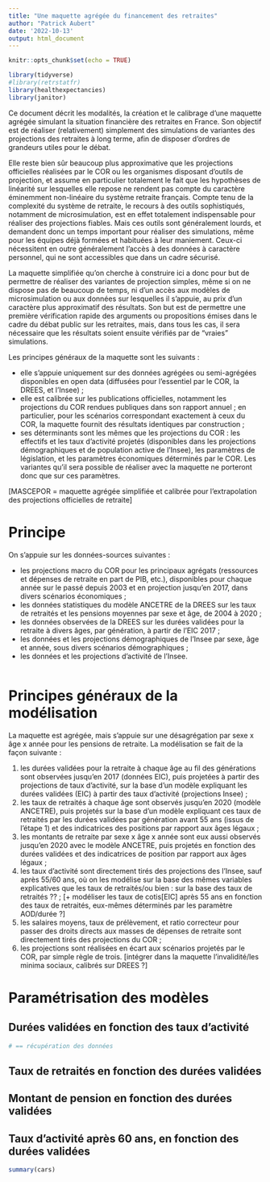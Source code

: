 ```yaml
---
title: "Une maquette agrégée du financement des retraites"
author: "Patrick Aubert"
date: '2022-10-13'
output: html_document
---
```


```r
knitr::opts_chunk$set(echo = TRUE)

library(tidyverse)
#library(retrstatfr)
library(healthexpectancies)
library(janitor)

```

Ce document décrit les modalités, la création et le calibrage d'une maquette agrégée simulant la situation financière des retraites en France. Son objectif est de réaliser (relativement) simplement des simulations de variantes des projections des retraites à long terme, afin de disposer d'ordres de grandeurs utiles pour le débat. 

Elle reste bien sûr beaucoup plus approximative que les projections officielles réalisées par le COR ou les organismes disposant d'outils de projection, et assume en particulier totalement le fait que les hypothèses de linéarité sur lesquelles elle repose ne rendent pas compte du caractère éminemment non-linéaire du système retraite français. Compte tenu de la complexité du système de retraite, le recours à des outils sophistiqués, notamment de microsimulation, est en effet totalement indispensable pour réaliser des projections fiables. Mais ces outils sont généralement lourds, et demandent donc un temps important pour réaliser des simulations, même pour les équipes déjà formées et habituées à leur maniement. Ceux-ci nécessitent en outre généralement l'accès à des données à caractère personnel, qui ne sont accessibles que dans un cadre sécurisé. 

La maquette simplifiée qu'on cherche à construire ici a donc pour but de permettre de réaliser des variantes de projection simples, même si on ne dispose pas de beaucoup de temps, ni d'un accès aux modèles de microsimulation ou aux données sur lesquelles il s'appuie, au prix d'un caractère plus approximatif des résultats. Son but est de permettre une première vérification rapide des arguments ou propositions émises dans le cadre du débat public sur les retraites, mais, dans tous les cas, il sera nécessaire que les résultats soient ensuite vérifiés par de "vraies" simulations.

Les principes généraux de la maquette sont les suivants :

- elle s'appuie uniquement sur des données agrégées ou semi-agrégées disponibles en open data (diffusées pour l'essentiel par le COR, la DREES, et l'Insee) ;
- elle est calibrée sur les publications officielles, notamment les projections du COR rendues publiques dans son rapport annuel ; en particulier, pour les scénarios correspondant exactement à ceux du COR, la maquette fournit des résultats identiques par construction ;
- ses déterminants sont les mêmes que les projections du COR : les effectifs et les taux d'activité projetés (disponibles dans les projections démographiques et de population active de l'Insee), les paramètres de législation, et les paramètres économiques déterminés par le COR. Les variantes qu'il sera possible de réaliser avec la maquette ne porteront donc que sur ces paramètres.

[MASCEPOR = maquette agrégée simplifiée et calibrée pour l'extrapolation des projections officielles de retraite]

# Principe

On s'appuie sur les données-sources suivantes :

- les projections macro du COR pour les principaux agrégats (ressources et dépenses de retraite en part de PIB, etc.), disponibles pour chaque année sur le passé depuis 2003 et en projection jusqu'en 2017, dans divers scénarios économiques ;
- les données statistiques du modèle ANCETRE de la DREES sur les taux de retraités et les pensions moyennes par sexe et âge, de 2004 à 2020 ;
- les données observées de la DREES sur les durées validées pour la retraite à divers âges, par génération, à partir de l'EIC 2017 ;
- les données et les projections démographiques de l'Insee par sexe, âge et année, sous divers scénarios démographiques ;
- les données et les projections d'activité de l'Insee.


```r



```
# Principes généraux de la modélisation

La maquette est agrégée, mais s'appuie sur une désagrégation par sexe x âge x année pour les pensions de retraite. La modélisation se fait de la façon suivante :

1) les durées validées pour la retraite à chaque âge au fil des générations sont observées jusqu'en 2017 (données EIC), puis projetées à partir des projections de taux d'activité, sur la base d'un modèle expliquant les durées validées (EIC) à partir des taux d'activité (projections Insee) ;
2) les taux de retraités à chaque âge sont observés jusqu'en 2020 (modèle ANCETRE), puis projetés sur la base d'un modèle expliquant ces taux de retraités par les durées validées par génération avant 55 ans (issus de l'étape 1) et des indicatrices des positions par rapport aux âges légaux ;
3) les montants de retraite par sexe x âge x année sont eux aussi observés jusqu'en 2020 avec le modèle ANCETRE, puis projetés en fonction des durées validées et des indicatrices de position par rapport aux âges légaux ;
4) les taux d'activité sont directement tirés des projections des l'Insee, sauf après 55/60 ans, où on les modélise sur la base des mêmes variables explicatives que les taux de retraités/ou bien : sur la base des taux de retraités ?? ;
[+ modéliser les taux de cotis[EIC] après 55 ans en fonction des taux de retraités, eux-mêmes déterminés par les paramètre AOD/durée ?]
5) les salaires moyens, taux de prélèvement, et ratio correcteur pour passer des droits directs aux masses de dépenses de retraite sont directement tirés des projections du COR ;
6) les projections sont réalisées en écart aux scénarios projetés par le COR, par simple règle de trois.
[intégrer dans la maquette l'invalidité/les minima sociaux, calibrés sur DREES ?]

# Paramétrisation des modèles

## Durées validées en fonction des taux d'activité

```r

# == récupération des données

```


## Taux de retraités en fonction des durées validées


## Montant de pension en fonction des durées validées




## Taux d'activité après 60 ans, en fonction des durées validées







```r
summary(cars)
```
